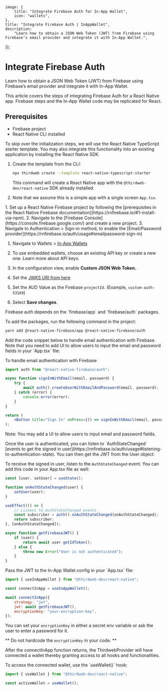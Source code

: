 
	image: {
		title: "Integrate Firebase Auth for In-App Wallet",
		icon: "wallets",
	},
	title: "Integrate Firebase Auth | InAppWallet",
	description:
		"Learn how to obtain a JSON Web Token (JWT) from Firebase using Firebase’s email provider and integrate it with In-App Wallet.",
});

# Integrate Firebase Auth

Learn how to obtain a JSON Web Token (JWT) from Firebase using Firebase’s email provider and integrate it with In-App Wallet.

<Callout title="Info" variant="info">

This article covers the steps of integrating Firebase Auth for a React Native app. Firebase steps and the In-App Wallet code may be replicated for React.

</Callout>

## Prerequisites

- Firebase project
- React Native CLI installed

<Steps>

<Step title="Create a React Native App">
To skip over the initialization steps, we will use the React Native TypeScript starter template. You may also integrate this functionality into an existing application by installing the React Native SDK.

1. Create the template from the CLI:

   ```bash
   npx thirdweb create --template react-native-typescript-starter
   ```

   This command will create a React Native app with the `@thirdweb-dev/react-native` SDK already installed.

2. Note that we assume this is a simple app with a single screen `App.tsx`.

</Step>

<Step title="Set up your Firebase project">
	1. Set up a React Native Firebase project by following the [prerequisites in
	the React Native Firebase
	documentation](https://rnfirebase.io/#1-install-via-npm). 2. Navigate to the
	[Firebase Console](https://console.firebase.google.com/) and create a new
	project. 3. Navigate to Authentication > Sign-in method, to enable the
	[Email/Password
	provider](https://rnfirebase.io/auth/usage#emailpassword-sign-in)
</Step>

<Step title="Set up the custom JSON Web Keys link through dashboard">

1. Navigate to Wallets > [In-App Wallets](https://thirdweb.com/dashboard/wallets/embedded)
2. To use embedded wallets, choose an existing API key or create a new one. Learn more about API keys.

   <DocImage src={ewCreateKey} />

3. In the configuration view, enable **Custom JSON Web Token.**

   <DocImage src={configurationView} />

4. Set the [JWKS URI from here](https://www.googleapis.com/service_accounts/v1/jwk/securetoken@system.gserviceaccount.com)

5. Set the AUD Value as the Firebase `projectId`. (Example, `custom-auth-53169`)

   <DocImage src={customJsonFirebase} />

6. Select **Save changes**.

</Step>

<Step title="Add the Firebase auth dependencies">
Firebase auth depends on the `firebase/app` and `firebase/auth` packages.

To add the packages, run the following command in the project:

```bash
yarn add @react-native-firebase/app @react-native-firebase/auth
```

</Step>

<Step title="Implement Email Authentication">
Add the code snippet below to handle email authentication with Firebase. Note that you need to add UI to allow users to input the email and password fields in your `App.tsx` file:

To handle email authentication with Firebase

```jsx
import auth from "@react-native-firebase/auth";

async function signInWithEmail(email, password) {
	try {
		await auth().createUserWithEmailAndPassword(email, password);
	} catch (error) {
		console.error(error);
	}
}

return (
	<Button title="Sign In" onPress={() => signInWithEmail(email, password)} />
);
```

Note: You may add a UI to allow users to input email and password fields.

</Step>

<Step title="Obtain the JWT">
Once the user is authenticated, you can listen to `AuthStateChanged` [events to get the signed in user](https://rnfirebase.io/auth/usage#listening-to-authentication-state). You can then get the JWT from the User object:

To receive the signed in user, listen to the `AuthStateChanged` event. You can add this code in your App.tsx file as well:

```jsx
const [user, setUser] = useState();

function onAuthStateChanged(user) {
	setUser(user);
}

useEffect(() => {
	// Listens to AuthStateChanged events
	const subscriber = auth().onAuthStateChanged(onAuthStateChanged);
	return subscriber;
}, [onAuthStateChanged]);

async function getFirebaseJWT() {
	if (user) {
		return await user.getIdToken();
	} else {
		throw new Error("User is not authenticated");
	}
}
```

</Step>

<Step title="Pass the JWT to InAppWallet">
Pass the JWT to the In-App Wallet config in your `App.tsx` file:

```jsx
import { useInAppWallet } from "@thirdweb-dev/react-native";

const connectInApp = useInAppWallet();

await connectInApp({
	strategy: "jwt",
	jwt: await getFirebaseJWT(),
	encryptionKey: "your-encryption-key",
});
```

You can set your `encryptionKey` in either a secret env variable or ask the user to enter a password for it.

** Do not hardcode the `encryptionKey` in your code. **

After the connectInApp function returns, the ThirdwebProvider will have connected a wallet thereby granting access to all hooks and functionalities.

</Step>

<Step title="Access the connected wallet">
To access the connected wallet, use the `useWallet()` hook:

```jsx
import { useWallet } from "@thirdweb-dev/react-native";

const activeWallet = useWallet();
```

</Step>

</Steps>
